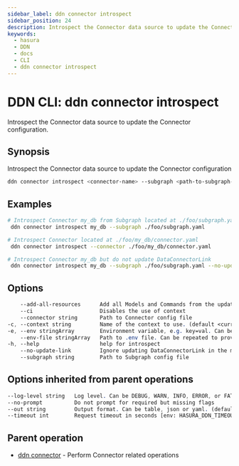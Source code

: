```yaml
---
sidebar_label: ddn connector introspect
sidebar_position: 24
description: Introspect the Connector data source to update the Connector configuration using the DDN CLI
keywords:
  - hasura
  - DDN
  - docs
  - CLI
  - ddn connector introspect
---
```


# DDN CLI: ddn connector introspect

Introspect the Connector data source to update the Connector configuration.

## Synopsis

Introspect the Connector data source to update the Connector configuration

```bash
ddn connector introspect <connector-name> --subgraph <path-to-subgraph-config-file> [flags]
```

## Examples

```bash
# Introspect Connector my_db from Subgraph located at ./foo/subgraph.yaml and update DataConnectorLink
 ddn connector introspect my_db --subgraph ./foo/subgraph.yaml

# Introspect Connector located at ./foo/my_db/connector.yaml
 ddn connector introspect --connector ./foo/my_db/connector.yaml

# Introspect Connector my_db but do not update DataConnectorLink
 ddn connector introspect my_db --subgraph ./foo/subgraph.yaml --no-update-link
```

## Options

```sass
    --add-all-resources      Add all Models and Commands from the updated DataConnectorLink to the local metadata
    --ci                     Disables the use of context
    --connector string       Path to Connector config file
-c, --context string         Name of the context to use. (default <current_context>)
-e, --env stringArray        Environment variable, e.g. key=val. Can be repeated to provide multiple env vars
    --env-file stringArray   Path to .env file. Can be repeated to provide multiple env files
-h, --help                   help for introspect
    --no-update-link         Ignore updating DataConnectorLink in the metadata
    --subgraph string        Path to Subgraph config file
```

## Options inherited from parent operations

```sass
--log-level string   Log level. Can be DEBUG, WARN, INFO, ERROR, or FATAL. (default "INFO")
--no-prompt          Do not prompt for required but missing flags
--out string         Output format. Can be table, json or yaml. (default "table")
--timeout int        Request timeout in seconds [env: HASURA_DDN_TIMEOUT] (default 100)
```

## Parent operation

- [ddn connector](/cli/commands/ddn_connector) - Perform Connector related operations
